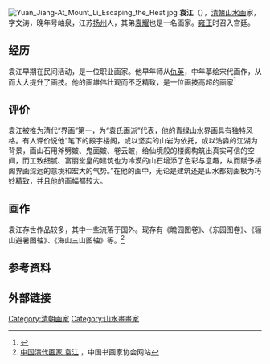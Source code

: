 {{Refimprove|time=2021-02-21T04:38:35+00:00}}
{{Infobox Artist
|name          = 袁江
|honorific_suffix = 清朝画家
|image=
|birthname     =
|birthdate     = 1671年
|location      = 
|deathdate     = 1746年
|deathplace    = 
|nationality   = 
|field         = 山水画
|training      = 
|movement      = 
|works         = 《瞻园图卷》<br />《东园图卷》<br />《骊山避暑图轴》<br />《海山三山图轴》等
|patrons       = 
|influenced by = 
|influenced    = 
}}
[[Image:Yuan_Jiang-At_Mount_Li_Escaping_the_Heat.jpg|thumb]]
'''袁江'''（{{bd|1671年||1746年|}}），[[清朝|清朝]][[山水画|山水画]]家，字文涛，晚年号岫泉，江苏[[扬州|扬州]]人，其弟[[袁耀|袁耀]]也是一名画家。[[雍正|雍正]]时召入宫廷。

==经历==
袁江早期在民间活动，是一位职业画家。他早年师从[[仇英|仇英]]，中年摹绘宋代画作，从而大大提升了画技。他的画雄伟壮观而不乏精致，是一位画技高超的画家<ref name="艺苑掇英">{{cite book |title=艺苑掇英·名家名作：袁江·袁耀 |date=2013 |publisher=河南美术出版社 |isbn=9787540125417 |page=4 |url=http://www.wenqujingdian.com/Public/editor/attached/file/20180610/20180610142455_34925.pdf |accessdate=2021-02-21 |archive-date=2021-04-24 |archive-url=https://web.archive.org/web/20210424132725/http://www.wenqujingdian.com/Public/editor/attached/file/20180610/20180610142455_34925.pdf |dead-url=no }}</ref>

==评价==
袁江被推为清代“界画”第一，为“袁氏画派”代表，他的青绿山水界画具有独特风格。有人评价说他“笔下的殿宇楼阁，或以坚实的山岩为依托，或以浩淼的江湖为背景，画山石用斧劈皴、鬼面皴、卷云皴，给仙境般的楼阁构筑出真实可信的空间，而工致细腻、富丽堂皇的建筑也为冷漠的山石增添了色彩与意趣，从而赋予楼阁界画深远的意境和宏大的气势。”在他的画中，无论是建筑还是山水都刻画极为巧妙精致，并且他的画幅都较大。
==画作==
袁江存世作品较多，其中一些流落于国外。现存有《瞻园图卷》、《东园图卷》、《骊山避暑图轴》、《海山三山图轴》等。<ref>[http://www.zgshjw.cn/lidai_shuhua_detail.php?lbid=941&id=84 中国清代画家 袁江] {{Wayback|url=http://www.zgshjw.cn/lidai_shuhua_detail.php?lbid=941&id=84 |date=20201001125746 }}，中国书画家协会网站</ref>

==参考资料==
{{reflist}}

==外部链接==
{{commons category}}

{{画家小作品}}
[[Category:清朝画家|Category:清朝画家]]
[[Category:山水畫畫家|Category:山水畫畫家]]